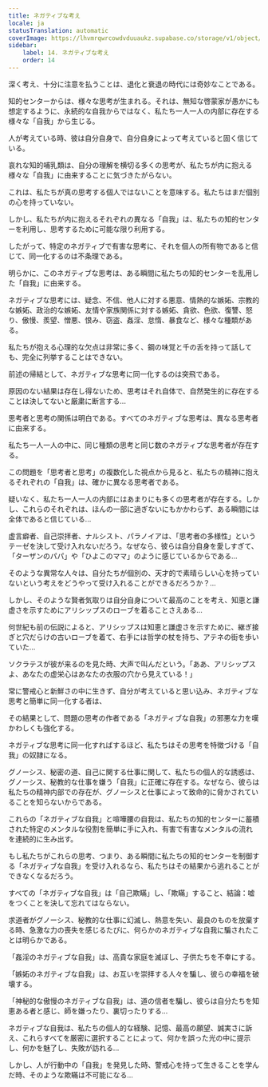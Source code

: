 ```yaml
---
title: ネガティブな考え
locale: ja
statusTranslation: automatic
coverImage: https://lhvmrqwrcowdvduuaukz.supabase.co/storage/v1/object/public/strapi-uploads/small_cover-tratado-de-psicologia-revolucionaria.webp-5e15e1cec4e0ebebcde5d7fc7565d8fd.webp
sidebar:
    label: 14. ネガティブな考え
    order: 14
---
```

深く考え、十分に注意を払うことは、退化と衰退の時代には奇妙なことである。

知的センターからは、様々な思考が生まれる。それは、無知な啓蒙家が愚かにも想定するように、永続的な自我からではなく、私たち一人一人の内部に存在する様々な「自我」から生じる。

人が考えている時、彼は自分自身で、自分自身によって考えていると固く信じている。

哀れな知的哺乳類は、自分の理解を横切る多くの思考が、私たちが内に抱える様々な「自我」に由来することに気づきたがらない。

これは、私たちが真の思考する個人ではないことを意味する。私たちはまだ個別の心を持っていない。

しかし、私たちが内に抱えるそれぞれの異なる「自我」は、私たちの知的センターを利用し、思考するために可能な限り利用する。

したがって、特定のネガティブで有害な思考に、それを個人の所有物であると信じて、同一化するのは不条理である。

明らかに、このネガティブな思考は、ある瞬間に私たちの知的センターを乱用した「自我」に由来する。

ネガティブな思考には、疑念、不信、他人に対する悪意、情熱的な嫉妬、宗教的な嫉妬、政治的な嫉妬、友情や家族関係に対する嫉妬、貪欲、色欲、復讐、怒り、傲慢、羨望、憎悪、恨み、窃盗、姦淫、怠惰、暴食など、様々な種類がある。

私たちが抱える心理的な欠点は非常に多く、鋼の味覚と千の舌を持って話しても、完全に列挙することはできない。

前述の帰結として、ネガティブな思考に同一化するのは突飛である。

原因のない結果は存在し得ないため、思考はそれ自体で、自然発生的に存在することは決してないと厳粛に断言する...

思考者と思考の関係は明白である。すべてのネガティブな思考は、異なる思考者に由来する。

私たち一人一人の中に、同じ種類の思考と同じ数のネガティブな思考者が存在する。

この問題を「思考者と思考」の複数化した視点から見ると、私たちの精神に抱えるそれぞれの「自我」は、確かに異なる思考者である。

疑いなく、私たち一人一人の内部にはあまりにも多くの思考者が存在する。しかし、これらのそれぞれは、ほんの一部に過ぎないにもかかわらず、ある瞬間には全体であると信じている...

虚言癖者、自己崇拝者、ナルシスト、パラノイアは、「思考者の多様性」というテーゼを決して受け入れないだろう。なぜなら、彼らは自分自身を愛しすぎて、「ターザンのパパ」や「ひよこのママ」のように感じているからである...

そのような異常な人々は、自分たちが個別の、天才的で素晴らしい心を持っていないという考えをどうやって受け入れることができるだろうか？...

しかし、そのような賢者気取りは自分自身について最高のことを考え、知恵と謙虚さを示すためにアリシップスのローブを着ることさえある...

何世紀も前の伝説によると、アリシップスは知恵と謙虚さを示すために、継ぎ接ぎと穴だらけの古いローブを着て、右手には哲学の杖を持ち、アテネの街を歩いていた...

ソクラテスが彼が来るのを見た時、大声で叫んだという。「ああ、アリシップスよ、あなたの虚栄心はあなたの衣服の穴から見えている！」

常に警戒心と新鮮さの中に生きず、自分が考えていると思い込み、ネガティブな思考と簡単に同一化する者は、

その結果として、問題の思考の作者である「ネガティブな自我」の邪悪な力を嘆かわしくも強化する。

ネガティブな思考に同一化すればするほど、私たちはその思考を特徴づける「自我」の奴隷になる。

グノーシス、秘密の道、自己に関する仕事に関して、私たちの個人的な誘惑は、グノーシス、秘教的な仕事を嫌う「自我」に正確に存在する。なぜなら、彼らは私たちの精神内部での存在が、グノーシスと仕事によって致命的に脅かされていることを知らないからである。

これらの「ネガティブな自我」と喧嘩腰の自我は、私たちの知的センターに蓄積された特定のメンタルな役割を簡単に手に入れ、有害で有害なメンタルの流れを連続的に生み出す。

もし私たちがこれらの思考、つまり、ある瞬間に私たちの知的センターを制御する「ネガティブな自我」を受け入れるなら、私たちはその結果から逃れることができなくなるだろう。

すべての「ネガティブな自我」は「自己欺瞞」し、「欺瞞」すること、結論：嘘をつくことを決して忘れてはならない。

求道者がグノーシス、秘教的な仕事に幻滅し、熱意を失い、最良のものを放棄する時、急激な力の喪失を感じるたびに、何らかのネガティブな自我に騙されたことは明らかである。

「姦淫のネガティブな自我」は、高貴な家庭を滅ぼし、子供たちを不幸にする。

「嫉妬のネガティブな自我」は、お互いを崇拝する人々を騙し、彼らの幸福を破壊する。

「神秘的な傲慢のネガティブな自我」は、道の信者を騙し、彼らは自分たちを知恵ある者と感じ、師を嫌ったり、裏切ったりする...

ネガティブな自我は、私たちの個人的な経験、記憶、最高の願望、誠実さに訴え、これらすべてを厳密に選択することによって、何かを誤った光の中に提示し、何かを魅了し、失敗が訪れる...

しかし、人が行動中の「自我」を発見した時、警戒心を持って生きることを学んだ時、そのような欺瞞は不可能になる...

